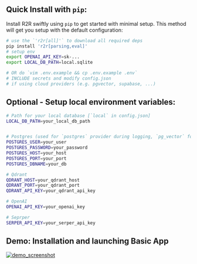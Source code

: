 ## Quick Install with `pip`:

Install R2R swiftly using `pip` to get started with minimal setup. This method will get you setup with the default configuration:

```bash
# use the `'r2r[all]'` to download all required deps
pip install 'r2r[parsing,eval]'
# setup env
export OPENAI_API_KEY=sk-...
export LOCAL_DB_PATH=local.sqlite

# OR do `vim .env.example && cp .env.example .env`
# INCLUDE secrets and modify config.json
# if using cloud providers (e.g. pgvector, supabase, ...)
```

## Optional - Setup local environment variables:

```bash
# Path for your local database [`local` in config.json]
LOCAL_DB_PATH=your_local_db_path


# Postgres (used for `postgres` provider during logging, `pg_vector` for vectordb in config.json)
POSTGRES_USER=your_user
POSTGRES_PASSWORD=your_password
POSTGRES_HOST=your_host
POSTGRES_PORT=your_port
POSTGRES_DBNAME=your_db

# Qdrant
QDRANT_HOST=your_qdrant_host
QDRANT_PORT=your_qdrant_port
QDRANT_API_KEY=your_qdrant_api_key

# OpenAI
OPENAI_API_KEY=your_openai_key

# Seprper
SERPER_API_KEY=your_serper_api_key
```

## Demo: Installation and launching Basic App

[![demo_screenshot](./demo_screenshot.png)](https://github.com/SciPhi-AI/R2R/assets/68796651/01fee645-1beb-4096-9e7d-7d0fa01386ea)
